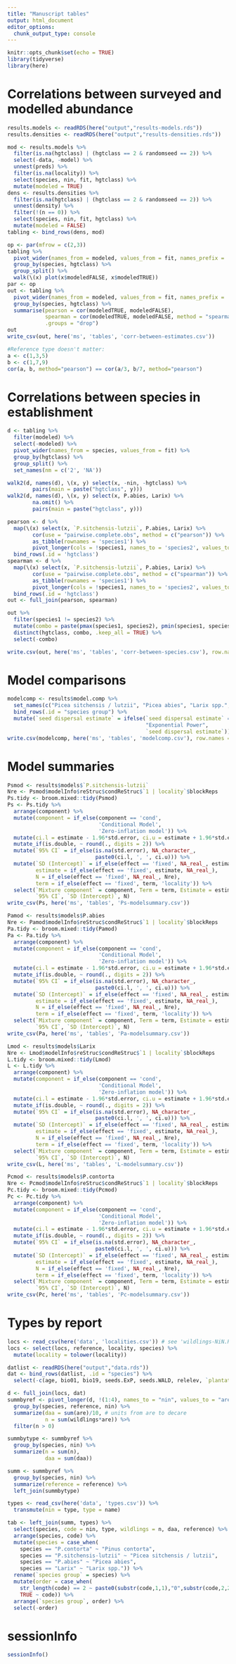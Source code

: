 ```yaml
---
title: "Manuscript tables"
output: html_document
editor_options: 
  chunk_output_type: console
---
```


```r
knitr::opts_chunk$set(echo = TRUE)
library(tidyverse)
library(here)
```

# Correlations between surveyed and modelled abundance

```r
results.models <- readRDS(here("output","results-models.rds"))
results.densities <- readRDS(here("output","results-densities.rds"))

mod <- results.models %>% 
  filter(is.na(hgtclass) | (hgtclass == 2 & randomseed == 2)) %>% 
  select(-data, -model) %>% 
  unnest(preds) %>% 
  filter(is.na(locality)) %>% 
  select(species, nin, fit, hgtclass) %>% 
  mutate(modeled = TRUE)
dens <- results.densities %>% 
  filter(is.na(hgtclass) | (hgtclass == 2 & randomseed == 2)) %>% 
  unnest(density) %>% 
  filter(!(n == 0)) %>% 
  select(species, nin, fit, hgtclass) %>% 
  mutate(modeled = FALSE)
tabling <- bind_rows(dens, mod)
```

```r
op <- par(mfrow = c(2,3))
tabling %>% 
  pivot_wider(names_from = modeled, values_from = fit, names_prefix = 'modeled') %>% 
  group_by(species, hgtclass) %>%
  group_split() %>% 
  walk(\(x) plot(x$modeledFALSE, x$modeledTRUE))
par <- op   
out <- tabling %>% 
  pivot_wider(names_from = modeled, values_from = fit, names_prefix = 'modeled') %>% 
  group_by(species, hgtclass) %>%
  summarise(pearson = cor(modeledTRUE, modeledFALSE),
            spearman = cor(modeledTRUE, modeledFALSE, method = "spearman"),
            .groups = "drop")
out
write_csv(out, here('ms', 'tables', 'corr-between-estimates.csv'))
```

```r
#Reference type doesn't matter:
a <- c(1,3,5)
b <- c(1,7,9)
cor(a, b, method="pearson") == cor(a/3, b/7, method="pearson")
```

# Correlations between species in establishment

```r
d <- tabling %>% 
  filter(modeled) %>% 
  select(-modeled) %>% 
  pivot_wider(names_from = species, values_from = fit) %>% 
  group_by(hgtclass) %>%
  group_split() %>% 
  set_names(nm = c('2', 'NA'))

walk2(d, names(d), \(x, y) select(x, -nin, -hgtclass) %>% 
        pairs(main = paste("hgtclass", y)))
walk2(d, names(d), \(x, y) select(x, P.abies, Larix) %>% 
        na.omit() %>% 
        pairs(main = paste("hgtclass", y)))

pearson <- d %>% 
  map(\(x) select(x, `P.sitchensis-lutzii`, P.abies, Larix) %>% 
        cor(use = "pairwise.complete.obs", method = c("pearson")) %>% 
        as_tibble(rownames = 'species1') %>% 
        pivot_longer(cols = !species1, names_to = 'species2', values_to = 'pearson')) %>% 
  bind_rows(.id = 'hgtclass')
spearman <- d %>% 
  map(\(x) select(x, `P.sitchensis-lutzii`, P.abies, Larix) %>% 
        cor(use = "pairwise.complete.obs", method = c("spearman")) %>% 
        as_tibble(rownames = 'species1') %>% 
        pivot_longer(cols = !species1, names_to = 'species2', values_to = 'spearman')) %>% 
  bind_rows(.id = 'hgtclass')
out <- full_join(pearson, spearman)

out %>% 
  filter(species1 != species2) %>% 
  mutate(combo = paste(pmax(species1, species2), pmin(species1, species2))) %>% 
  distinct(hgtclass, combo, .keep_all = TRUE) %>% 
  select(-combo)

write.csv(out, here('ms', 'tables', 'corr-between-species.csv'), row.names = TRUE)
```

# Model comparisons

```r
modelcomp <- results$model.comp %>% 
  set_names(c("Picea sitchensis / lutzii", "Picea abies", "Larix spp.", "Pinus contorta")) %>% 
  bind_rows(.id = "species group") %>% 
  mutate(`seed dispersal estimate` = ifelse(`seed dispersal estimate` == "ExP",
                                            "Exponential Power",
                                            `seed dispersal estimate`))
write.csv(modelcomp, here('ms', 'tables', 'modelcomp.csv'), row.names = FALSE)
```

# Model summaries

```r
Psmod <- results$models$`P.sitchensis-lutzii`
Nre <- Psmod$modelInfo$reStruc$condReStruc$`1 | locality`$blockReps
Ps.tidy <- broom.mixed::tidy(Psmod)
Ps <- Ps.tidy %>% 
  arrange(component) %>% 
  mutate(component = if_else(component == 'cond', 
                             'Conditional Model', 
                             'Zero-inflation model')) %>% 
  mutate(ci.l = estimate - 1.96*std.error, ci.u = estimate + 1.96*std.error) %>% 
  mutate_if(is.double, ~ round(., digits = 2)) %>% 
  mutate(`95% CI` = if_else(is.na(std.error), NA_character_, 
                            paste0(ci.l, ', ', ci.u))) %>% 
  mutate(`SD (Intercept)` = if_else(effect == 'fixed', NA_real_, estimate),
         estimate = if_else(effect == 'fixed', estimate, NA_real_),
         N = if_else(effect == 'fixed', NA_real_, Nre),
         term = if_else(effect == 'fixed', term, 'locality')) %>% 
  select(`Mixture component` = component, Term = term, Estimate = estimate, 
         `95% CI`, `SD (Intercept)`, N)
write_csv(Ps, here('ms', 'tables', 'Ps-modelsummary.csv'))

Pamod <- results$models$P.abies
Nre <- Pamod$modelInfo$reStruc$condReStruc$`1 | locality`$blockReps
Pa.tidy <- broom.mixed::tidy(Pamod)
Pa <- Pa.tidy %>% 
  arrange(component) %>% 
  mutate(component = if_else(component == 'cond', 
                             'Conditional Model', 
                             'Zero-inflation model')) %>% 
  mutate(ci.l = estimate - 1.96*std.error, ci.u = estimate + 1.96*std.error) %>% 
  mutate_if(is.double, ~ round(., digits = 2)) %>% 
  mutate(`95% CI` = if_else(is.na(std.error), NA_character_, 
                            paste0(ci.l, ', ', ci.u))) %>% 
  mutate(`SD (Intercept)` = if_else(effect == 'fixed', NA_real_, estimate),
         estimate = if_else(effect == 'fixed', estimate, NA_real_),
         N = if_else(effect == 'fixed', NA_real_, Nre),
         term = if_else(effect == 'fixed', term, 'locality')) %>% 
  select(`Mixture component` = component, Term = term, Estimate = estimate, 
         `95% CI`, `SD (Intercept)`, N)
write_csv(Pa, here('ms', 'tables', 'Pa-modelsummary.csv'))

Lmod <- results$models$Larix
Nre <- Lmod$modelInfo$reStruc$condReStruc$`1 | locality`$blockReps
L.tidy <- broom.mixed::tidy(Lmod)
L <- L.tidy %>% 
  arrange(component) %>% 
  mutate(component = if_else(component == 'cond', 
                             'Conditional Model', 
                             'Zero-inflation model')) %>% 
  mutate(ci.l = estimate - 1.96*std.error, ci.u = estimate + 1.96*std.error) %>% 
  mutate_if(is.double, ~ round(., digits = 2)) %>% 
  mutate(`95% CI` = if_else(is.na(std.error), NA_character_, 
                            paste0(ci.l, ', ', ci.u))) %>% 
  mutate(`SD (Intercept)` = if_else(effect == 'fixed', NA_real_, estimate),
         estimate = if_else(effect == 'fixed', estimate, NA_real_),
         N = if_else(effect == 'fixed', NA_real_, Nre),
         term = if_else(effect == 'fixed', term, 'locality')) %>% 
  select(`Mixture component` = component, Term = term, Estimate = estimate, 
         `95% CI`, `SD (Intercept)`, N)
write_csv(L, here('ms', 'tables', 'L-modelsummary.csv'))

Pcmod <- results$models$P.contorta
Nre <- Pcmod$modelInfo$reStruc$condReStruc$`1 | locality`$blockReps
Pc.tidy <- broom.mixed::tidy(Pcmod)
Pc <- Pc.tidy %>% 
  arrange(component) %>% 
  mutate(component = if_else(component == 'cond', 
                             'Conditional Model', 
                             'Zero-inflation model')) %>% 
  mutate(ci.l = estimate - 1.96*std.error, ci.u = estimate + 1.96*std.error) %>% 
  mutate_if(is.double, ~ round(., digits = 2)) %>% 
  mutate(`95% CI` = if_else(is.na(std.error), NA_character_, 
                            paste0(ci.l, ', ', ci.u))) %>% 
  mutate(`SD (Intercept)` = if_else(effect == 'fixed', NA_real_, estimate),
         estimate = if_else(effect == 'fixed', estimate, NA_real_),
         N = if_else(effect == 'fixed', NA_real_, Nre),
         term = if_else(effect == 'fixed', term, 'locality')) %>% 
  select(`Mixture component` = component, Term = term, Estimate = estimate, 
         `95% CI`, `SD (Intercept)`, N)
write_csv(Pc, here('ms', 'tables', 'Pc-modelsummary.csv'))
```

# Types by report

```r
locs <- read_csv(here('data', 'localities.csv')) # see 'wildlings-NiN.Rmd'
locs <- select(locs, reference, locality, species) %>% 
  mutate(locality = tolower(locality))

datlist <- readRDS(here("output","data.rds"))
dat <- bind_rows(datlist, .id = "species") %>% 
  select(-c(age, bio01, bio19, seeds.ExP, seeds.WALD, relelev, `plantation forest`))

d <- full_join(locs, dat)
summbyref <- pivot_longer(d, !(1:4), names_to = "nin", values_to = "are") %>%
  group_by(species, reference, nin) %>% 
  summarize(daa = sum(are)/10, # units from are to decare
            n = sum(wildlings*are)) %>% 
  filter(n > 0)

summbytype <- summbyref %>% 
  group_by(species, nin) %>% 
  summarize(n = sum(n),
            daa = sum(daa))

summ <- summbyref %>% 
  group_by(species, nin) %>% 
  summarize(reference = reference) %>% 
  left_join(summbytype)

types <- read_csv(here('data', 'types.csv')) %>% 
  transmute(nin = type, type = name)

tab <- left_join(summ, types) %>%
  select(species, code = nin, type, wildlings = n, daa, reference) %>% 
  arrange(species, code) %>% 
  mutate(species = case_when(
    species == "P.contorta" ~ "Pinus contorta",
    species == "P.sitchensis-lutzii" ~ "Picea sitchensis / lutzii",
    species == "P.abies" ~ "Picea abies",
    species == "Larix" ~ "Larix spp.")) %>% 
  rename(`species group` = species) %>% 
  mutate(order = case_when(
    str_length(code) == 2 ~ paste0(substr(code,1,1),"0",substr(code,2,2)),
    TRUE ~ code)) %>% 
  arrange(`species group`, order) %>% 
  select(-order)
```

# sessionInfo 

```r
sessionInfo()
```